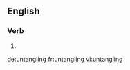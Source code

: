 ==English==

===Verb===
{{head|en}}

# {{present participle of|untangle|lang=en}}

[[de:untangling]]
[[fr:untangling]]
[[vi:untangling]]